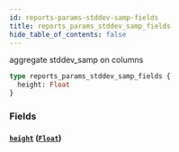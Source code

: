 ```yaml
---
id: reports-params-stddev-samp-fields
title: reports_params_stddev_samp_fields
hide_table_of_contents: false
---
```


aggregate stddev_samp on columns

```graphql
type reports_params_stddev_samp_fields {
  height: Float
}
```

### Fields

#### [`height`](#) ([`Float`](../scalars/float))
